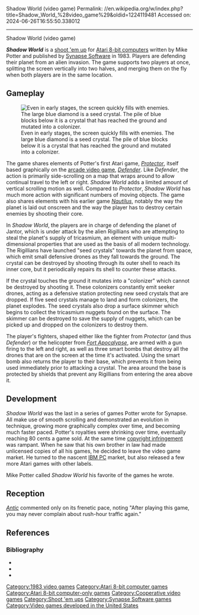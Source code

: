 Shadow World (video game)
Permalink: //en.wikipedia.org/w/index.php?title=Shadow_World_%28video_game%29&oldid=1224119481
Accessed on: 2024-06-26T16:55:50.338012



------
Shadow World (video game)
{{Short description|1983 video game}}
{{Infobox video game
|title = Shadow World
|image = Shadow_World_box_cover.jpg
|programmer = Mike Potter
|publisher = [[Synapse Software]]
|engine = 
|released = 1983
|genre = [[Shoot 'em up]]
|modes = [[Single-player]], [[Cooperative video game|co-op]]
|platforms = [[Atari 8-bit]]
}}

'''''Shadow World''''' is a [[shoot 'em up]] for [[Atari 8-bit computers]] written by Mike Potter and published by [[Synapse Software]] in 1983. Players are defending their planet from an alien invasion. The game supports two players at once, splitting the screen vertically into two halves, and merging them on the fly when both players are in the same location.

==Gameplay==
[[File:Shadow_World_screen_snap.gif|thumb|left|Even in early stages, the screen quickly fills with enemies. The large blue diamond is a seed crystal. The pile of blue blocks below it is a crystal that has reached the ground and mutated into a colonizer.]]

The game shares elements of Potter's first Atari game, [[Protector (video game)|''Protector'']], itself based graphically on the [[arcade video game]], [[Defender (1981 video game)|''Defender'']]. Like ''Defender'', the action is primarily side-scrolling on a map that wraps around to allow continual travel to the left or right. ''Shadow World'' adds a limited amount of vertical scrolling motion as well. Compared to ''Protector'', ''Shadow World'' has much more action with significant numbers of moving objects. The game also shares elements with his earlier game [[Nautilus (video game)|''Nautilus'']], notably the way the planet is laid out onscreen and the way the player has to destroy certain enemies by shooting their core.{{sfn|Hague|2000}}

In ''Shadow World'', the players are in charge of defending the planet of Jantor, which is under attack by the alien Rigillians who are attempting to steal the planet's supply of tricasmium, an element with unique multi-dimensional properties that are used as the basis of all modern technology. The Rigillians have launched "seed crystals" towards the planet from space, which emit small defensive drones as they fall towards the ground. The crystal can be destroyed by shooting through its outer shell to reach its inner core, but it periodically repairs its shell to counter these attacks.{{sfn|Potter|1983}}

If the crystal touches the ground it mutates into a "colonizer" which cannot be destroyed by shooting it. These colonizers constantly emit seeker drones, acting as a defensive station protecting new seed crystals that are dropped. If five seed crystals manage to land and form colonizers, the planet explodes. The seed crystals also drop a surface skimmer which begins to collect the tricasmium nuggets found on the surface. The skimmer can be destroyed to save the supply of nuggets, which can be picked up and dropped on the colonizers to destroy them.{{sfn|Potter|1983}}

The player's fighters, shaped either like the fighter from ''Protector'' (and thus ''Defender'') or the helicopter from ''[[Fort Apocalypse]]'', are armed with a gun firing to the left and right, as well as three smart bombs that destroy all the drones that are on the screen at the time it's activated. Using the smart bomb also returns the player to their base, which prevents it from being used immediately prior to attacking a crystal. The area around the base is protected by shields that prevent any Rigillians from entering the area above it.{{sfn|Potter|1983}}

==Development==
''Shadow World'' was the last in a series of games Potter wrote for Synapse. All make use of smooth scrolling and demonstrated an evolution in technique, growing more graphically complex over time, and becoming much faster paced.{{sfn|Hague|2000}} Potter's royalties were shrinking over time, eventually reaching 80 cents a game sold. At the same time [[copyright infringement]] was rampant. When he saw that his own brother in law had made unlicensed copies of all his games, he decided to leave the video game market. He turned to the nascent [[IBM PC]] market, but also released a few more Atari games with other labels.{{sfn|Hague|2000}}

Mike Potter called ''Shadow World'' his favorite of the games he wrote.{{sfn|Hague|2000}}

==Reception==
''[[Antic (magazine)|Antic]]'' commented only on its frenetic pace, noting "After playing this game, you may never complain about rush-hour traffic again."{{sfn|Morgan|1984}} 

==References==
{{reflist}}

===Bibliography===
* {{cite web |first=James |last=Hague |title=Mike Potter's Story |url=https://dadgum.com/giantlist/archive/potter.html |date=17 January 2000 |website=The Giant List of Classic Game Programmers }}
* {{cite journal |first=Caitlin |last=Morgan |title=New Products |journal=[[Antic (magazine)|ANTIC]] |date=February 1984 |url=http://www.atarimagazines.com/v2n11/newproducts.html }}
* {{cite work |first=Mike |last=Potter |title=Shadow World User's Manual |url=http://www.atarimania.com/documents/Shadow%20World%20Manual.pdf |publisher=Synapse Software |date=1983 }}

[[Category:1983 video games]]
[[Category:Atari 8-bit computer games]]
[[Category:Atari 8-bit computer-only games]]
[[Category:Cooperative video games]]
[[Category:Shoot 'em ups]]
[[Category:Synapse Software games]]
[[Category:Video games developed in the United States]]